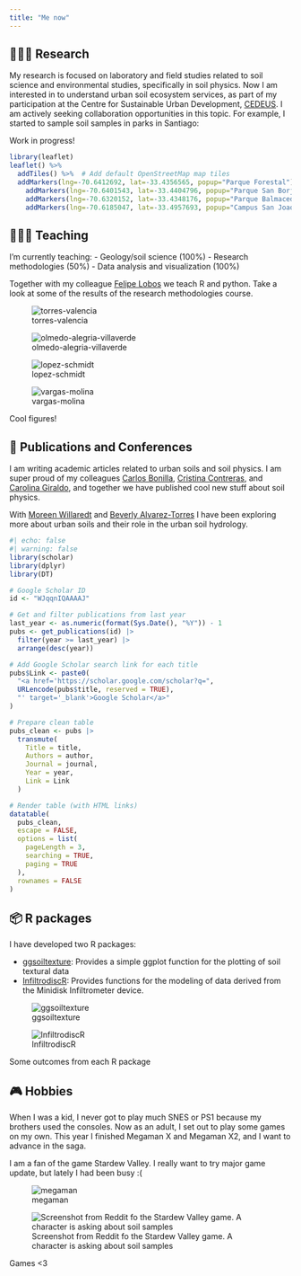 ```yaml
---
title: "Me now"
---
```


## 👩🏽‍💻 Research

My research is focused on laboratory and field studies related to soil science and environmental studies, specifically in soil physics. Now I am interested in to understand urban soil ecosystem services, as part of my participation at the Centre for Sustainable Urban Development, [CEDEUS](https://en.cedeus.cl/about-us/the-centre/). I am actively seeking collaboration opportunities in this topic. For example, I started to sample soil samples in parks in Santiago:

Work in progress!

```r
library(leaflet)
leaflet() %>% 
  addTiles() %>%  # Add default OpenStreetMap map tiles
  addMarkers(lng=-70.6412692, lat=-33.4356565, popup="Parque Forestal") %>% 
    addMarkers(lng=-70.6401543, lat=-33.4404796, popup="Parque San Borja") %>% 
    addMarkers(lng=-70.6320152, lat=-33.4348176, popup="Parque Balmaceda") %>% 
    addMarkers(lng=-70.6185047, lat=-33.4957693, popup="Campus San Joaquín")
```

## 👩🏽‍🏫 Teaching

I'm currently teaching: - Geology/soil science (100%) - Research methodologies (50%) - Data analysis and visualization (100%)

Together with my colleague [Felipe Lobos](https://scholar.google.com/citations?user=kh5Py2YAAAAJ&hl=en) we teach R and python. Take a look at some of the results of the research methodologies course.

::: {#fig-students layout-nrow="2" layout-valign="bottom"}
![torres-valencia](img/torres-valencia.png)

![olmedo-alegria-villaverde](img/olmedo-alegria-villaverde.png)

![lopez-schmidt](img/lopez-schmidt.png)

![vargas-molina](img/vargas-molina.png)

Cool figures!
:::

## 📝 Publications and Conferences

I am writing academic articles related to urban soils and soil physics. I am super proud of my colleagues [Carlos Bonilla](https://scholar.google.com/citations?user=Y2lgbzcAAAAJ&hl=en), [Cristina Contreras](https://scholar.google.com/citations?hl=en&user=jmrO2f8AAAAJ), and [Carolina Giraldo](https://scholar.google.com/citations?user=kogVEjsAAAAJ&hl=en), and together we have published cool new stuff about soil physics.

With [Moreen Willaredt](https://orcid.org/0000-0002-0081-3170) and [Beverly Alvarez-Torres](https://scholar.google.com/citations?user=3YHfa_gAAAAJ&hl=en) I have been exploring more about urban soils and their role in the urban soil hydrology.

```r
#| echo: false
#| warning: false
library(scholar)
library(dplyr)
library(DT)

# Google Scholar ID
id <- "WJqqnIQAAAAJ"

# Get and filter publications from last year
last_year <- as.numeric(format(Sys.Date(), "%Y")) - 1
pubs <- get_publications(id) |>
  filter(year >= last_year) |>
  arrange(desc(year))

# Add Google Scholar search link for each title
pubs$Link <- paste0(
  "<a href='https://scholar.google.com/scholar?q=",
  URLencode(pubs$title, reserved = TRUE),
  "' target='_blank'>Google Scholar</a>"
)

# Prepare clean table
pubs_clean <- pubs |>
  transmute(
    Title = title,
    Authors = author,
    Journal = journal,
    Year = year,
    Link = Link
  )

# Render table (with HTML links)
datatable(
  pubs_clean,
  escape = FALSE,
  options = list(
    pageLength = 3,
    searching = TRUE,
    paging = TRUE
  ),
  rownames = FALSE
)
```

## 📦 R packages

I have developed two R packages:

-   [ggsoiltexture](https://github.com/Saryace/ggsoiltexture): Provides a simple ggplot function for the plotting of soil textural data
-   [InfiltrodiscR](https://github.com/biofisicasuelos/infiltrodiscR): Provides functions for the modeling of data derived from the Minidisk Infiltrometer device.

::: {#fig-r-packages layout-ncol="2" layout-valign="bottom"}
![ggsoiltexture](https://github.com/Saryace/ggsoiltexture/raw/main/README_files/figure-gfm/simple_plot-3-1.png){#fig-ggsoiltexture}

![InfiltrodiscR](img/infiltro.jpg){#fig-infiltro}

Some outcomes from each R package
:::

## 🎮 Hobbies

When I was a kid, I never got to play much SNES or PS1 because my brothers used the consoles. Now as an adult, I set out to play some games on my own. This year I finished Megaman X and Megaman X2, and I want to advance in the saga.

I am a fan of the game Stardew Valley. I really want to try major game update, but lately I had been busy :(

::: {#fig-hobbies layout-ncol="2" layout-valign="bottom"}
![megaman](img/megaman.png){#fig-megaman}

![Screenshot from Reddit fo the Stardew Valley game. A character is asking about soil samples](img/soil_stardew.png)

Games \<3
:::
